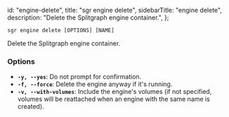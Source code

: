   id: "engine-delete",
  title: "sgr engine delete",
  sidebarTitle: "engine delete",
  description: "Delete the Splitgraph engine container.",
};

`sgr engine delete [OPTIONS] [NAME]`

Delete the Splitgraph engine container.

### Options

- **`-y, --yes`**: Do not prompt for confirmation.
- **`-f, --force`**: Delete the engine anyway if it's running.
- **`-v, --with-volumes`**: Include the engine's volumes (if not specified, volumes will be reattached when an engine with the same name is created).
